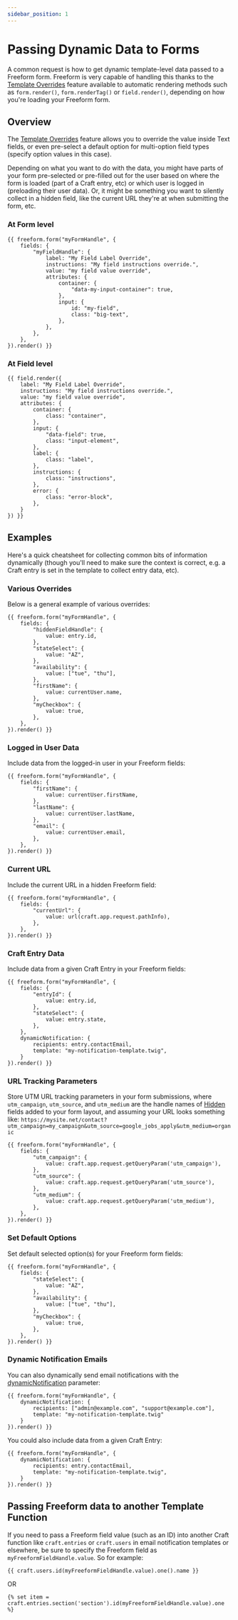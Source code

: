 ```yaml
---
sidebar_position: 1
---
```


# Passing Dynamic Data to Forms

A common request is how to get dynamic template-level data passed to a Freeform form. Freeform is very capable of handling this thanks to the [Template Overrides](../formatting/#template-overrides) feature available to automatic rendering methods such as `form.render()`, `form.renderTag()` or `field.render()`, depending on how you're loading your Freeform form.

## Overview

The [Template Overrides](../formatting/#template-overrides) feature allows you to override the value inside Text fields, or even pre-select a default option for multi-option field types (specify option values in this case).

Depending on what you want to do with the data, you might have parts of your form pre-selected or pre-filled out for the user based on where the form is loaded (part of a Craft entry, etc) or which user is logged in (preloading their user data). Or, it might be something you want to silently collect in a hidden field, like the current URL they're at when submitting the form, etc.

### At Form level

```twig showLineNumbers {6}
{{ freeform.form("myFormHandle", {
    fields: {
        "myFieldHandle": {
            label: "My Field Label Override",
            instructions: "My field instructions override.",
            value: "my field value override",
            attributes: {
                container: {
                    "data-my-input-container": true,
                },
                input: {
                    id: "my-field",
                    class: "big-text",
                },
            },
        },
    },
}).render() }}
```

### At Field level

```twig showLineNumbers {4}
{{ field.render({
    label: "My Field Label Override",
    instructions: "My field instructions override.",
    value: "my field value override",
    attributes: {
        container: {
            class: "container",
        },
        input: {
            "data-field": true,
            class: "input-element",
        },
        label: {
            class: "label",
        },
        instructions: {
            class: "instructions",
        },
        error: {
            class: "error-block",
        },
    }
}) }}
```

## Examples

Here's a quick cheatsheet for collecting common bits of information dynamically (though you'll need to make sure the context is correct, e.g. a Craft entry is set in the template to collect entry data, etc).

### Various Overrides

Below is a general example of various overrides:

```twig showLineNumbers
{{ freeform.form("myFormHandle", {
    fields: {
        "hiddenFieldHandle": {
            value: entry.id,
        },
        "stateSelect": {
            value: "AZ",
        },
        "availability": {
            value: ["tue", "thu"],
        },
        "firstName": {
            value: currentUser.name,
        },
        "myCheckbox": {
            value: true,
        },
    },
}).render() }}
```

### Logged in User Data

Include data from the logged-in user in your Freeform fields:

```twig showLineNumbers
{{ freeform.form("myFormHandle", {
    fields: {
        "firstName": {
            value: currentUser.firstName,
        },
        "lastName": {
            value: currentUser.lastName,
        },
        "email": {
            value: currentUser.email,
        },
    },
}).render() }}
```

### Current URL

Include the current URL in a hidden Freeform field:

```twig showLineNumbers
{{ freeform.form("myFormHandle", {
    fields: {
        "currentUrl": {
            value: url(craft.app.request.pathInfo),
        },
    },
}).render() }}
```

### Craft Entry Data

Include data from a given Craft Entry in your Freeform fields:

```twig showLineNumbers
{{ freeform.form("myFormHandle", {
    fields: {
        "entryId": {
            value: entry.id,
        },
        "stateSelect": {
            value: entry.state,
        },
    },
    dynamicNotification: {
        recipients: entry.contactEmail,
        template: "my-notification-template.twig",
    }
}).render() }}
```

### URL Tracking Parameters

Store UTM URL tracking parameters in your form submissions, where `utm_campaign`, `utm_source`, and `utm_medium` are the handle names of [Hidden](../forms/fields/#hidden) fields added to your form layout, and assuming your URL looks something like: `https://mysite.net/contact?utm_campaign=my_campaign&utm_source=google_jobs_apply&utm_medium=organic`

```twig showLineNumbers
{{ freeform.form("myFormHandle", {
    fields: {
        "utm_campaign": {
            value: craft.app.request.getQueryParam('utm_campaign'),
        },
        "utm_source": {
            value: craft.app.request.getQueryParam('utm_source'),
        },
        "utm_medium": {
            value: craft.app.request.getQueryParam('utm_medium'),
        },
    },
}).render() }}
```

### Set Default Options

Set default selected option(s) for your Freeform form fields:

```twig showLineNumbers
{{ freeform.form("myFormHandle", {
    fields: {
        "stateSelect": {
            value: "AZ",
        },
        "availability": {
            value: ["tue", "thu"],
        },
        "myCheckbox": {
            value: true,
        },
    },
}).render() }}
```

### Dynamic Notification Emails

You can also dynamically send email notifications with the [dynamicNotification](../templates/queries/form/#dynamicnotification) parameter:

```twig showLineNumbers
{{ freeform.form("myFormHandle", {
    dynamicNotification: {
        recipients: ["admin@example.com", "support@example.com"],
        template: "my-notification-template.twig"
    }
}).render() }}
```

You could also include data from a given Craft Entry:

```twig showLineNumbers
{{ freeform.form("myFormHandle", {
    dynamicNotification: {
        recipients: entry.contactEmail,
        template: "my-notification-template.twig",
    }
}).render() }}
```

## Passing Freeform data to another Template Function

If you need to pass a Freeform field value (such as an ID) into another Craft function like `craft.entries` or `craft.users` in email notification templates or elsewhere, be sure to specify the Freeform field as `myFreeformFieldHandle.value`. So for example:

```twig showLineNumbers
{{ craft.users.id(myFreeformFieldHandle.value).one().name }}
```

OR

```twig showLineNumbers
{% set item = craft.entries.section('section').id(myFreeformFieldHandle.value).one %}
```
